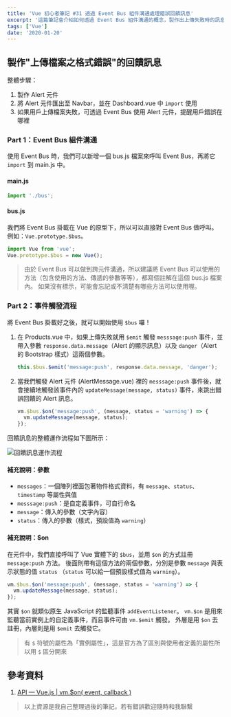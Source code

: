```yaml
---
title: 'Vue 初心者筆記 #31 透過 Event Bus 組件溝通處理錯誤回饋訊息'
excerpt: '這篇筆記會介紹如何透過 Event Bus 組件溝通的概念，製作出上傳失敗時的訊息回饋功能。'
tags: ['Vue']
date: '2020-01-20'
---
```


## 製作"上傳檔案之格式錯誤"的回饋訊息

整體步驟：

1. 製作 Alert 元件
2. 將 Alert 元件匯出至 Navbar，並在 Dashboard.vue 中 `import` 使用
3. 如果用戶上傳檔案失敗，可透過 Event Bus 使用 Alert 元件，提醒用戶錯誤在哪裡

### Part 1：Event Bus 組件溝通

使用 Event Bus 時，我們可以新增一個 bus.js 檔案來呼叫 Event Bus，再將它 `import` 到 main.js 中。

#### main.js

```javascript
import './bus';
```

#### bus.js

我們將 Event Bus 掛載在 Vue 的原型下，所以可以直接對 Event Bus 做呼叫。
例如：`Vue.prototype.$bus`。

```javascript
import Vue from 'vue';
Vue.prototype.$bus = new Vue();
```

> 由於 Event Bus 可以做到跨元件溝通，所以建議將 Event Bus 可以使用的方法（包含使用的方法、傳遞的參數等等），都寫個註解在這個 bus.js 檔案內。
> 如果沒有標示，可能會忘記或不清楚有哪些方法可以使用喔。

### Part 2：事件觸發流程

將 Event Bus 掛載好之後，就可以開始使用 `$bus` 囉！

1. 在 Products.vue 中，如果上傳失敗就用 `$emit` 觸發 `messsage:push` 事件，並帶入參數 `response.data.message`（Alert 的顯示訊息）以及 `danger`（Alert 的 Bootstrap 樣式）這兩個參數。

   ```javascript
   this.$bus.$emit('message:push', response.data.message, 'danger');
   ```

2. 當我們觸發 Alert 元件 (AlertMessage.vue) 裡的 `messsage:push` 事件後，就會接續地觸發該事件內的 `updateMessage(message, status)` 事件，來跳出錯誤回饋的 Alert 訊息。

   ```javascript
   vm.$bus.$on('message:push', (message, status = 'warning') => {
     vm.updateMessage(message, status);
   });
   ```

回饋訊息的整體運作流程如下圖所示：

![回饋訊息運作流程](https://i.imgur.com/9lq6Ado.png)

#### 補充說明：參數

- `messages`：一個陣列裡面包著物件格式資料，有 `message`、`status`、`timestamp` 等屬性與值
- `messsage:push`：是自定義事件，可自行命名
- `message`：傳入的參數（文字內容）
- `status`：傳入的參數（樣式，預設值為 `warning`）

#### 補充說明：\$on

在元件中，我們直接呼叫了 Vue 實體下的 `$bus`，並用 `$on` 的方式註冊 `message:push` 方法。
後面則帶有這個方法的兩個參數，分別是參數 `message` 與表示狀態的值 `status` （`status` 可以給一個預設樣式值為 `warning`）。

```javascript
vm.$bus.$on('message:push', (message, status = 'warning') => {
  vm.updateMessage(message, status);
});
```

其實 `$on` 就類似原生 JavaScript 的監聽事件 `addEventListener`。
`vm.$on` 是用來監聽當前實例上的自定義事件，而且事件可由 `vm.$emit` 觸發。
外層是用 `$on` 去註冊，內層則是用 `$emit` 去觸發它。

> 有 `$` 符號的屬性為「實例屬性」，這是官方為了區別與使用者定義的屬性所以用 `$` 區分開來

## 參考資料

1. [API — Vue.js | vm.\$on( event, callback )](https://cn.vuejs.org/v2/api/#vm-on)

> 以上資源是我自己整理過後的筆記，若有錯誤歡迎隨時和我聯繫
